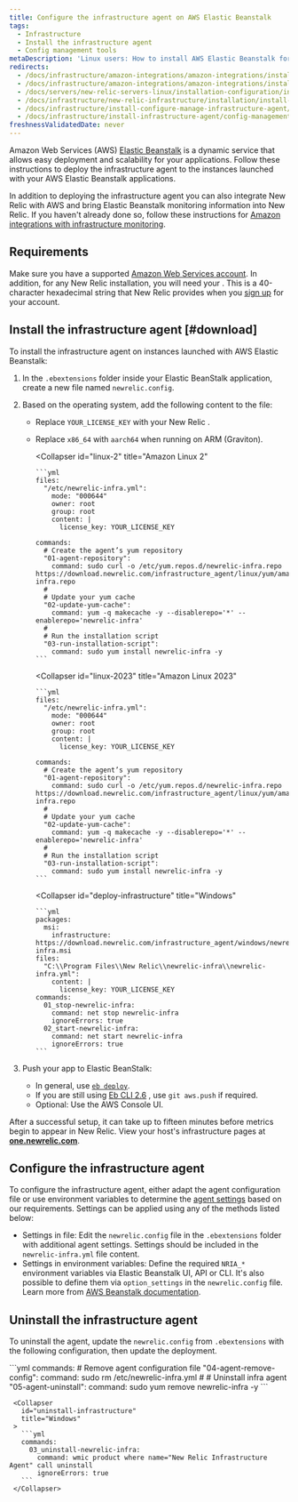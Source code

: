 ```yaml
---
title: Configure the infrastructure agent on AWS Elastic Beanstalk
tags:
  - Infrastructure
  - Install the infrastructure agent
  - Config management tools
metaDescription: 'Linux users: How to install AWS Elastic Beanstalk for New Relic''s infrastructure agent.'
redirects:
  - /docs/infrastructure/amazon-integrations/amazon-integrations/install-aws-elastic-beanstalk-new-relic-infrastructure
  - /docs/infrastructure/amazon-integrations/amazon-integrations/install-aws-elastic-beanstalk
  - /docs/servers/new-relic-servers-linux/installation-configuration/installation-aws-elastic-beanstalk-new-relic-servers
  - /docs/infrastructure/new-relic-infrastructure/installation/install-infrastructure-agent-aws-elastic-beanstalk
  - /docs/infrastructure/install-configure-manage-infrastructure-agent/config-management-tools/install-infrastructure-agent-aws-elastic-beanstalk
  - /docs/infrastructure/install-infrastructure-agent/config-management-tools/install-infrastructure-agent-aws-elastic-beanstalk
freshnessValidatedDate: never
---
```


Amazon Web Services (AWS) [Elastic Beanstalk](https://aws.amazon.com/elasticbeanstalk) is a dynamic service that allows easy deployment and scalability for your applications. Follow these instructions to deploy the infrastructure agent to the instances launched with your AWS Elastic Beanstalk applications.

In addition to deploying the infrastructure agent you can also integrate New Relic with AWS and bring Elastic Beanstalk monitoring information into New Relic. If you haven't already done so, follow these instructions for [Amazon integrations with infrastructure monitoring](/docs/infrastructure/infrastructure-integrations/getting-started/connect-aws-integrations-infrastructure).

## Requirements

Make sure you have a supported [Amazon Web Services account](http://aws.amazon.com/elasticbeanstalk/). In addition, for any New Relic installation, you will need your <InlinePopover type="licenseKey" />. This is a 40-character hexadecimal string that New Relic provides when you [sign up](http://newrelic.com/signup "Link opens in a new window") for your account.

## Install the infrastructure agent [#download]

To install the infrastructure agent on instances launched with AWS Elastic Beanstalk:

1. In the `.ebextensions` folder inside your Elastic BeanStalk application, create a new file named `newrelic.config`.
2. Based on the operating system, add the following content to the file:
    * Replace `YOUR_LICENSE_KEY` with your New Relic <InlinePopover type="licenseKey" />.
    * Replace `x86_64` with `aarch64` when running on ARM (Graviton). 

      <CollapserGroup>
        
        <Collapser
          id="linux-2"
          title="Amazon Linux 2"
        >
          ```yml
          files:
            "/etc/newrelic-infra.yml":
              mode: "000644"
              owner: root
              group: root
              content: |
                license_key: YOUR_LICENSE_KEY
          
          commands:
            # Create the agent’s yum repository
            "01-agent-repository":
              command: sudo curl -o /etc/yum.repos.d/newrelic-infra.repo https://download.newrelic.com/infrastructure_agent/linux/yum/amazonlinux/2/x86_64/newrelic-infra.repo
            #
            # Update your yum cache
            "02-update-yum-cache":
              command: yum -q makecache -y --disablerepo='*' --enablerepo='newrelic-infra'
            #
            # Run the installation script
            "03-run-installation-script":
              command: sudo yum install newrelic-infra -y
          ```
        </Collapser>

        <Collapser
          id="linux-2023"
          title="Amazon Linux 2023"
        >
          ```yml
          files:
            "/etc/newrelic-infra.yml":
              mode: "000644"
              owner: root
              group: root
              content: |
                license_key: YOUR_LICENSE_KEY
          
          commands:
            # Create the agent’s yum repository
            "01-agent-repository":
              command: sudo curl -o /etc/yum.repos.d/newrelic-infra.repo https://download.newrelic.com/infrastructure_agent/linux/yum/amazonlinux/2023/x86_64/newrelic-infra.repo
            #
            # Update your yum cache
            "02-update-yum-cache":
              command: yum -q makecache -y --disablerepo='*' --enablerepo='newrelic-infra'
            #
            # Run the installation script
            "03-run-installation-script":
              command: sudo yum install newrelic-infra -y
          ```
        </Collapser>

        <Collapser
          id="deploy-infrastructure"
          title="Windows"
        >
          ```yml
          packages:
            msi:
              infrastructure: https://download.newrelic.com/infrastructure_agent/windows/newrelic-infra.msi
          files:
            "C:\\Program Files\\New Relic\\newrelic-infra\\newrelic-infra.yml":
              content: |
                license_key: YOUR_LICENSE_KEY
          commands:
            01_stop-newrelic-infra:
              command: net stop newrelic-infra
              ignoreErrors: true
            02_start-newrelic-infra:
              command: net start newrelic-infra
              ignoreErrors: true
          ```
        </Collapser>
      </CollapserGroup>
3. Push your app to Elastic BeanStalk:

    * In general, use [`eb deploy`](http://docs.aws.amazon.com/elasticbeanstalk/latest/dg/eb3-deploy.html).
    * If you are still using [Eb CLI 2.6](http://docs.aws.amazon.com/elasticbeanstalk/latest/dg/eb-cli.html) , use `git aws.push` if required.
    * Optional: Use the AWS Console UI.

After a successful setup, it can take up to fifteen minutes before metrics begin to appear in New Relic. View your host's infrastructure pages at <DNT>**[one.newrelic.com](https://one.newrelic.com/all-capabilities)**</DNT>.

## Configure the infrastructure agent
To configure the infrastructure agent, either adapt the agent configuration file or use environment variables to determine the [agent settings](/docs/infrastructure/install-infrastructure-agent/configuration/infrastructure-agent-configuration-settings/) based on our requirements. 
Settings can be applied using any of the methods listed below:

- Settings in file: Edit the `newrelic.config` file in the `.ebextensions` folder with additional agent settings. Settings should be included in the `newrelic-infra.yml` file content.
- Settings in environment variables: Define the required `NRIA_*` environment variables via Elastic Beanstalk UI, API or CLI. It's also possible to define them via `option_settings` in the `newrelic.config` file. Learn more from [AWS Beanstalk documentation](https://docs.aws.amazon.com/elasticbeanstalk/latest/dg/environments-cfg-softwaresettings.html).

## Uninstall the infrastructure agent

To uninstall the agent, update the `newrelic.config` from `.ebextensions` with the following configuration, then update the deployment.

   <CollapserGroup>
     <Collapser
       id="uninstall-agent-linux-ami"
       title="Amazon Linux"
     >
        ```yml
        commands:
          # Remove agent configuration file
          "04-agent-remove-config":
            command: sudo rm /etc/newrelic-infra.yml
          #
          # Uninstall infra agent
          "05-agent-uninstall":
            command: sudo yum remove newrelic-infra -y
        ```
     </Collapser>

     <Collapser
       id="uninstall-infrastructure"
       title="Windows"
     >
       ```yml
       commands:
         03_uninstall-newrelic-infra:
           command: wmic product where name="New Relic Infrastructure Agent" call uninstall
           ignoreErrors: true
       ```
     </Collapser>
   </CollapserGroup>

